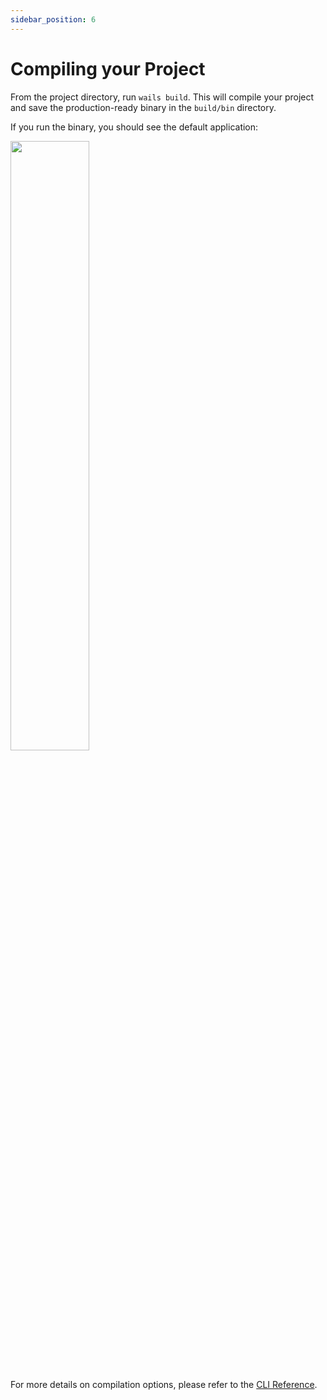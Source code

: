 ```yaml
---
sidebar_position: 6
---
```


# Compiling your Project

From the project directory, run `wails build`. This will compile your project and save the production-ready binary in the `build/bin` directory.

If you run the binary, you should see the default application:

<div class="text--center">
    <img src="/img/defaultproject.png" width="50%" style={{"box-shadow": "rgb(255 255 >
</div>

<br/>


For more details on compilation options, please refer to the [CLI Reference](../reference/cli.mdx#build).

